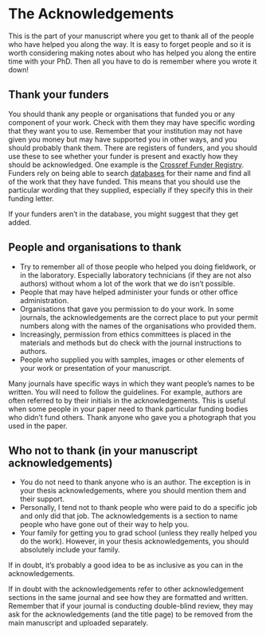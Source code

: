 # The Acknowledgements {#acknowledgements}

This is the part of your manuscript where you get to thank all of the people who have helped you along the way. It is easy to forget people and so it is worth considering making notes about who has helped you along the entire time with your PhD. Then all you have to do is remember where you wrote it down!

## Thank your funders

You should thank any people or organisations that funded you or any component of your work. Check with them they may have specific wording that they want you to use. Remember that your institution may not have given you money but may have supported you in other ways, and you should probably thank them. There are registers of funders, and you should use these to see whether your funder is present and exactly how they should be acknowledged. One example is the [Crossref Funder Registry](https://www.crossref.org/services/funder-registry/). Funders rely on being able to search [databases](#databases) for their name and find all of the work that they have funded. This means that you should use the particular wording that they supplied, especially if they specify this in their funding letter.

If your funders aren't in the database, you might suggest that they get added. 

## People and organisations to thank

 - Try to remember all of those people who helped you doing fieldwork, or in the laboratory. Especially laboratory technicians (if they are not also authors) without whom a lot of the work that we do isn’t possible.
 - People that may have helped administer your funds or other office administration. 
 - Organisations that gave you permission to do your work. In some journals, the acknowledgements are the correct place to put your permit numbers along with the names of the organisations who provided them. 
 - Increasingly, permission from ethics committees is placed in the materials and methods but do check with the journal instructions to authors.
 - People who supplied you with samples, images or other elements of your work or presentation of your manuscript.

Many journals have specific ways in which they want people's names to be written. You will need to follow the guidelines. For example, authors are often referred to by their initials in the acknowledgements. This is useful when some people in your paper need to thank particular funding bodies who didn't fund others.
Thank anyone who gave you a photograph that you used in the paper.

## Who not to thank (in your manuscript acknowledgements)
 - You do not need to thank anyone who is an author. The exception is in your thesis acknowledgements, where you should mention them and their support.
 - Personally, I tend not to thank people who were paid to do a specific job and only did that job. The acknowledgements is a section to name people who have gone out of their way to help you.
  - Your family for getting you to grad school (unless they really helped you do the work). However, in your thesis acknowledgements, you should absolutely include your family.

If in doubt, it's probably a good idea to be as inclusive as you can in the acknowledgements.

If in doubt with the acknowledgements refer to other acknowledgement sections in the same journal and see how they are formatted and written. Remember that if your journal is conducting double-blind review, they may ask for the acknowledgements (and the title page) to be removed from the main manuscript and uploaded separately.

